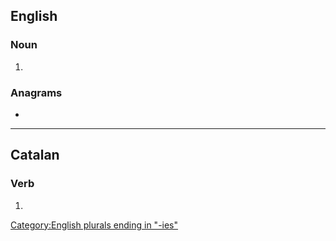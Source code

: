 ==English==

===Noun===
{{head|en|noun plural form}}

# {{plural of|rotary|lang=en}}

===Anagrams===
* {{anagrams|en|a=aeiorrst|rasorite|roastier}}

[[Category:English plurals ending in "-ies"]]

----

==Catalan==

===Verb===
{{head|ca|verb form}}

# {{ca-verb form of|p=2|n=sg|m=cond|rotar}}